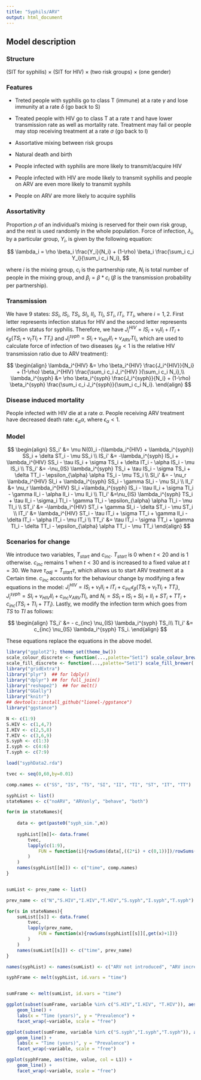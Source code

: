 ---
title: "Syphils/ARV"
output: html_document
---

## Model description

### Structure

(SIT for syphilis) $\times$ (SIT for HIV) $\times$ (two risk groups) $\times$ (one gender)

### Features

* Treted people with syphilis go to class T (immune) at a rate $\gamma$ and lose immunity at a rate $\delta$ (go back to S)

* Treated people with HIV go to class T at a rate $\tau$ and have lower transmission rate as well as mortality rate. Treatment may fail or people may stop receiving treatment at a rate $\sigma$ (go back to I)

* Assortative mixing between risk groups

* Natural death and birth

* People infected with syphilis are more likely to transmit/acquire HIV

* People infected with HIV are mode likely to transmit syphilis and people on ARV are even more likely to transmit syphils

* People on ARV are more likely to acquire syphilis

### Assortativity

Proportion $\rho$ of an individual's mixing is reserved for their own risk group, and the rest is used randomly in the whole population. Force of infection, $\lambda_i$, by a particular group, $Y_i$, is given by the following equation:

$$
\lambda_i = \rho \beta_i \frac{Y_i}{N_i} + (1-\rho) \beta_i \frac{\sum_i c_i Y_i}{\sum_i c_i N_i},
$$

where $i$ is the mixing group, $c_i$ is the partnership rate, $N_i$ is total number of people in the mixing group, and $\beta_i = \beta * c_i$ ($\beta$ is the transmission probability per partnership).

### Transmission

We have 9 states: $SS_i$, $IS_i$, $TS_i$, $SI_i$, $II_i$, $TI_i$, $ST_i$, $IT_i$, $TT_i$, where $i = 1, 2$. First letter represents infection status for HIV and the second letter represents infection status for syphilis. Therefore, we have $J_i^{HIV} = IS_i + \nu_t II_i + IT_i + \epsilon_{\beta} (TS_i + \nu_t TI_i + TT_i)$ and $J_i^{syph} = SI_i + \nu_{HIV} II_i + \nu_{ARV} TI_i$, which are used to calculate force of infection of two diseases ($\epsilon_{\beta}<1$ is the relative HIV transmission ratio due to ARV treatment):

$$
\begin{align}
\lambda_i^{HIV} &= \rho \beta_i^{HIV} \frac{J_i^{HIV}}{N_i} + (1-\rho) \beta_i^{HIV} \frac{\sum_i c_i J_i^{HIV} }{\sum_i c_i N_i},\\
\lambda_i^{syph} &= \rho \beta_i^{syph} \frac{J_i^{syph}}{N_i} + (1-\rho) \beta_i^{syph} \frac{\sum_i c_i J_i^{syph}}{\sum_i c_i N_i}.
\end{align}
$$

### Disease induced mortality

People infected with HIV die at a rate $\alpha$. People receiving ARV treatment have decreased death rate: $\epsilon_{\alpha} \alpha$, where $\epsilon_{\alpha} < 1$.

### Model

$$
\begin{align}
SS_i' &= \mu N(0)_i -(\lambda_i^{HIV} + \lambda_i^{syph}) SS_i + \delta ST_i - \mu SS_i \\
IS_i' &= -\lambda_i^{syph} IS_i + \lambda_i^{HIV} SS_i - \tau IS_i + \sigma TS_i + \delta IT_i - \alpha IS_i - \mu IS_i \\
TS_i' &= -\nu_{IS} \lambda_i^{syph} TS_i + \tau IS_i - \sigma TS_i + \delta TT_i - \epsilon_{\alpha} \alpha TS_i - \mu TS_i \\
SI_i' &= - \nu_r \lambda_i^{HIV} SI_i + \lambda_i^{syph} SS_i - \gamma SI_i - \mu SI_i \\
II_i' &= \nu_r \lambda_i^{HIV} SI_i +\lambda_i^{syph} IS_i - \tau II_i + \sigma TI_i - \gamma II_i - \alpha II_i - \mu II_i \\
TI_i' &=\nu_{IS}  \lambda_i^{syph} TS_i + \tau II_i - \sigma_i TI_i - \gamma TI_i - \epsilon_{\alpha} \alpha TI_i - \mu TI_i \\
ST_i' &= -\lambda_i^{HIV} ST_i + \gamma SI_i - \delta ST_i - \mu ST_i \\
IT_i' &= \lambda_i^{HIV} ST_i - \tau IT_i + \sigma TT_i + \gamma II_i - \delta IT_i - \alpha IT_i - \mu IT_i \\
TT_i' &= \tau IT_i - \sigma TT_i + \gamma TI_i - \delta TT_i - \epsilon_{\alpha} \alpha TT_i - \mu TT_i
\end{align}
$$

### Scenarios for change

We introduce two variables, $T_{start}$ and $c_{inc}$. $T_{start}$ is 0 when $t < 20$ and is 1 otherwise. $c_{inc}$ remains 1 when $t < 30$ and is increased to a fixed value at $t = 30$. We have $\tau_{adj} = T_{start} \tau$, which allows us to start ARV treatment at a Certain time. $c_{inc}$ accounts for the behaviour change by modifying a few equations in the model: $J_i^{HIV} = IS_i + \nu_t II_i + IT_i + c_{inc} \epsilon_{\beta} (TS_i + \nu_t TI_i + TT_i)$, $J_i^{syph} = SI_i + \nu_{HIV} II_i + c_{inc} \nu_{ARV} TI_i$, and $N_i = SS_i + IS_i + SI_i + II_i + ST_i + TT_i + c_{inc} (TS_i + TI_i + TT_i)$. Lastly, we modify the infection term which goes from $TS$ to $TI$ as follows: 

$$
\begin{align}
TS_i' &= - c_{inc} \nu_{IS} \lambda_i^{syph} TS_i\\
TI_i' &=  c_{inc} \nu_{IS} \lambda_i^{syph} TS_i.
\end{align}
$$

These equations replace the equations in the above model.

```{r pkgs,warning=FALSE,message=FALSE}
library("ggplot2"); theme_set(theme_bw())
scale_colour_discrete <- function(...,palette="Set1") scale_colour_brewer(...,palette=palette)
scale_fill_discrete <- function(...,palette="Set1") scale_fill_brewer(...,palette=palette)
library("gridExtra")
library("plyr")  ## for ldply()
library("dplyr") ## for full_join()
library("reshape2")  ## for melt()
library("GGally")
library("knitr")
## devtools::install_github("lionel-/ggstance")
library("ggstance")
```


```{r index, echo = FALSE}

N <- c(1:9)
S.HIV <- c(1,4,7)
I.HIV <- c(2,5,8)
T.HIV <- c(3,6,9)
S.syph <- c(1:3)
I.syph <- c(4:6)
T.syph <- c(7:9)

```


```{r load,echo=FALSE,message=FALSE}

load("syphData2.rda")

tvec <- seq(0,60,by=0.01)

comp.names <- c("SS", "IS", "TS", "SI", "II", "TI", "ST", "IT", "TT")

syphList <- list()
stateNames <- c("noARV", "ARVonly", "behave", "both")

for(m in stateNames){
	
	data <- get(paste0("syph_sim.",m))
	
	syphList[[m]]<- data.frame(
		tvec,
		lapply(c(1:9),
			FUN = function(i){rowSums(data[,((2*i) + c(0,1))])/rowSums(data[,-1])}
		)
	)	
	names(syphList[[m]]) <- c("time", comp.names)
}


sumList <- prev_name <- list()

prev_name <- c("N","S.HIV","I.HIV","T.HIV","S.syph","I.syph","T.syph")

for(s in stateNames){
	sumList[[s]] <- data.frame(
		tvec,
		lapply(prev_name,
			FUN = function(x){rowSums(syphList[[s]][,get(x)+1])}
		)
	)
	names(sumList[[s]]) <- c("time", prev_name)
}

names(syphList) <- names(sumList) <- c("ARV not introduced", "ARV increases susceptibility only", "ARV changes behaviour only", "ARV affects susceptibility and behaviour")

syphFrame <- melt(syphList, id.vars = "time")


sumFrame <- melt(sumList, id.vars = "time")
```


```{r prevalence, fig.width = 10, echo = FALSE}

ggplot(subset(sumFrame, variable %in% c("S.HIV","I.HIV", "T.HIV")), aes(time, value, col = L1)) +
	geom_line() +
	labs(x = "Time (years)", y = "Prevalence") +
	facet_wrap(~variable, scale = "free")

ggplot(subset(sumFrame, variable %in% c("S.syph","I.syph","T.syph")), aes(time, value, col = L1)) +
	geom_line() +
	labs(x = "Time (years)", y = "Prevalence") +
	facet_wrap(~variable, scale = "free")


```

```{r all, fig.width = 10, fig.height = 8}

ggplot(syphFrame, aes(time, value, col = L1)) +
	geom_line() +
	facet_wrap(~variable, scale = "free")


```
